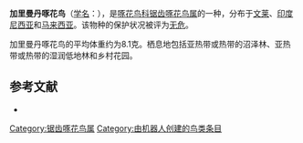 {{Speciesbox
| name = 加里曼丹啄花鸟
| image = 
| status = LC | status_system = IUCN3.1
| genus = Prionochilus
| species = xanthopygius
| authority = Salvadori, 1868
| range_map= 
}}

'''加里曼丹啄花鸟'''（[[学名|学名]]：{{lang|la|''Prionochilus xanthopygius''}}），是[[啄花鸟科|啄花鸟科]][[锯齿啄花鸟属|锯齿啄花鸟属]]的一种，分布于[[文莱|文莱]]、[[印度尼西亚|印度尼西亚]]和[[马来西亚|马来西亚]]。该物种的保护状况被评为[[无危|无危]]。

加里曼丹啄花鸟的平均体重约为8.1克。栖息地包括亚热带或热带的沼泽林、亚热带或热带的湿润低地林和乡村花园。

== 参考文献 ==
*{{cite web|url=http://www.birdlife.org/datazone/speciesfactsheet.php?id=8189&m=0|title=Prionochilus xanthopygius|publisher=[[国际鸟盟|BirdLife.org]]|accessdate=2011-06-27|archive-date=2016-03-04|archive-url=https://web.archive.org/web/20160304200236/http://www.birdlife.org/datazone/speciesfactsheet.php?id=8189&m=0|dead-url=no}}
{{Taxonbar|from=Q2669793}}

[[Category:锯齿啄花鸟属|Category:锯齿啄花鸟属]]
[[Category:由机器人创建的鸟类条目|Category:由机器人创建的鸟类条目]]